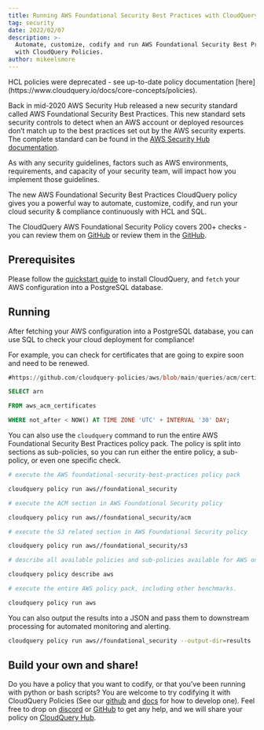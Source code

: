 ```yaml
---
title: Running AWS Foundational Security Best Practices with CloudQuery Policies
tag: security
date: 2022/02/07
description: >-
  Automate, customize, codify and run AWS Foundational Security Best Practices
  with CloudQuery Policies.
author: mikeelsmore
---
```



<BlogHeader/>

<Callout type="warning">
HCL policies were deprecated - see up-to-date policy documentation [here](https://www.cloudquery.io/docs/core-concepts/policies).
</Callout>

Back in mid-2020 AWS Security Hub released a new security standard called AWS Foundational Security Best Practices. This new standard sets security controls to detect when an AWS account or deployed resources don’t match up to the best practices set out by the AWS security experts. The complete standard can be found in the [AWS Security Hub documentation](https://docs.aws.amazon.com/securityhub/latest/userguide/securityhub-standards-fsbp.html).

As with any security guidelines, factors such as AWS environments, requirements, and capacity of your security team, will impact how you implement those guidelines.

The new AWS Foundational Security Best Practices CloudQuery policy gives you a powerful way to automate, customize, codify, and run your cloud security & compliance continuously with HCL and SQL.

The CloudQuery AWS Foundational Security Policy covers 200+ checks - you can review them on [GitHub](https://github.com/cloudquery-policies/aws/tree/main/foundational_security) or review them in the [GitHub](https://github.com/cloudquery/cq-provider-aws/tree/main/policies/foundational_security).

## Prerequisites

Please follow the [quickstart guide](/docs/quickstart) to install CloudQuery, and `fetch` your AWS configuration into a PostgreSQL database.

## Running

After fetching your AWS configuration into a PostgreSQL database, you can use SQL to check your cloud deployment for compliance!

For example, you can check for certificates that are going to expire soon and need to be renewed.

```sql
#https://github.com/cloudquery-policies/aws/blob/main/queries/acm/certificates_should_be_renewed.sql

SELECT arn

FROM aws_acm_certificates

WHERE not_after < NOW() AT TIME ZONE 'UTC' + INTERVAL '30' DAY;
```

You can also use the `cloudquery` command to run the entire AWS Foundational Security Best Practices policy pack. The policy is split into sections as sub-policies, so you can run either the entire policy, a sub-policy, or even one specific check.

```bash
# execute the AWS foundational-security-best-practices policy pack

cloudquery policy run aws//foundational_security

# execute the ACM section in AWS Foundational Security policy

cloudquery policy run aws//foundational_security/acm

# execute the S3 related section in AWS Foundational Security policy

cloudquery policy run aws//foundational_security/s3

# describe all available policies and sub-policies available for AWS on cloudquery

cloudquery policy describe aws

# execute the entire AWS policy pack, including other benchmarks.

cloudquery policy run aws
```

You can also output the results into a JSON and pass them to downstream processing for automated monitoring and alerting.

```bash
cloudquery policy run aws//foundational_security --output-dir=results
```

## Build your own and share!

Do you have a policy that you want to codify, or that you’ve been running with python or bash scripts? You are welcome to try codifying it with CloudQuery Policies (See our [github](https://github.com/cloudquery/cloudquery/tree/main/plugins/source/aws/policies_v1) and [docs](/docs/core-concepts/policies) for how to develop one). Feel free to drop on [discord](https://www.cloudquery.io/discord) or [GitHub](https://github.com/cloudquery/cloudquery/issues) to get any help, and we will share your policy on [CloudQuery Hub](https://www.cloudquery.io/).
